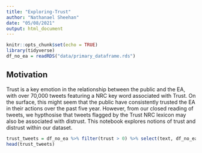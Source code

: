 ```yaml
---
title: "Exploring-Trust"
author: "Nathanael Sheehan"
date: "05/08/2021"
output: html_document
---
```


```r
knitr::opts_chunk$set(echo = TRUE)
library(tidyverse)
df_no_ea = readRDS("data/primary_dataframe.rds")
```

## Motivation
Trust is a key emotion in the relationship between the public and the EA, with over 70,000 tweets featuring a NRC key word associated with Trust. On the surface, this might seem that the public have consistently trusted the EA in their actions over the past five year. However, from our closed reading of tweets, we hypthosise that tweets flagged by the Trust NRC lexicon may also be associated with distrust. This notebook explores notions of trust and distrust within our dataset. 

```r
trust_tweets = df_no_ea %>% filter(trust > 0) %>% select(text, df_no_ea$senti$sentiment)
head(trust_tweets)
```




